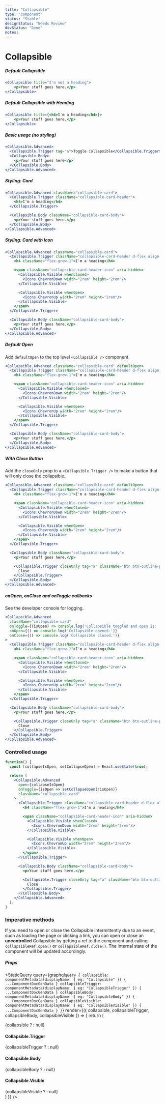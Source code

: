 ```yaml
---
title: "Collapsible"
type: "component"
status: "Stable"
designStatus: "Needs Review"
devStatus: "Done"
notes:
---
```



# Collapsible

##### Default Collapsible

```jsx live=true
<Collapsible title="I'm not a heading">
    <p>Your stuff goes here.</p>
</Collapsible>
```

##### Default Collapsible with Heading

```jsx live=true
<Collapsible title={<h4>I'm a heading</h4>}>
    <p>Your stuff goes here.</p>
</Collapsible>
```

##### Basic usage (no styling)

```jsx live=true
<Collapsible.Advanced>
  <Collapsible.Trigger tag="a">Toggle Collapsible</Collapsible.Trigger>
  <Collapsible.Body>
    <p>Your stuff goes here</p>
  </Collapsible.Body>
</Collapsible.Advanced>
```

##### Styling: Card

```jsx live=true
<Collapsible.Advanced className="collapsible-card">
  <Collapsible.Trigger className="collapsible-card-header">
    <h4>I'm a heading</h4>
  </Collapsible.Trigger>

  <Collapsible.Body className="collapsible-card-body">
    <p>Your stuff goes here.</p>
  </Collapsible.Body>
</Collapsible.Advanced>
```

##### Styling: Card with Icon

```jsx live=true
<Collapsible.Advanced className="collapsible-card">
  <Collapsible.Trigger className="collapsible-card-header d-flex align-items-center">
    <h4 className="flex-grow-1">I'm a heading</h4>

    <span className="collapsible-card-header-icon" aria-hidden>
      <Collapsible.Visible whenClosed>
        <Icons.ChevronDown width="2rem" height="2rem"/>
      </Collapsible.Visible>

      <Collapsible.Visible whenOpen>
        <Icons.ChevronUp width="2rem" height="2rem"/>
      </Collapsible.Visible>
    </span>
  </Collapsible.Trigger>

  <Collapsible.Body className="collapsible-card-body">
    <p>Your stuff goes here.</p>
  </Collapsible.Body>
</Collapsible.Advanced>
```

##### Default Open

Add `defaultOpen` to the top level `<Collapsible />` component.

```jsx live=true
<Collapsible.Advanced className="collapsible-card" defaultOpen>
  <Collapsible.Trigger className="collapsible-card-header d-flex align-items-center">
    <h4 className="flex-grow-1">I'm a heading</h4>

    <span className="collapsible-card-header-icon" aria-hidden>
      <Collapsible.Visible whenClosed>
        <Icons.ChevronDown width="2rem" height="2rem"/>
      </Collapsible.Visible>

      <Collapsible.Visible whenOpen>
        <Icons.ChevronUp width="2rem" height="2rem"/>
      </Collapsible.Visible>
    </span>
  </Collapsible.Trigger>

  <Collapsible.Body className="collapsible-card-body">
    <p>Your stuff goes here.</p>
  </Collapsible.Body>
</Collapsible.Advanced>
```


##### With Close Button

Add the `closeOnly` prop to a `<Collapsible.Trigger />` to make a button
that will only close the collapsible.

```jsx live=true
<Collapsible.Advanced className="collapsible-card" defaultOpen>
  <Collapsible.Trigger className="collapsible-card-header d-flex align-items-center">
    <h4 className="flex-grow-1">I'm a heading</h4>

    <span className="collapsible-card-header-icon" aria-hidden>
      <Collapsible.Visible whenClosed>
        <Icons.ChevronDown width="2rem" height="2rem"/>
      </Collapsible.Visible>

      <Collapsible.Visible whenOpen>
        <Icons.ChevronUp width="2rem" height="2rem"/>
      </Collapsible.Visible>
    </span>
  </Collapsible.Trigger>

  <Collapsible.Body className="collapsible-card-body">
    <p>Your stuff goes here.</p>

    <Collapsible.Trigger closeOnly tag="a" className="btn btn-outline-primary">
      Close
    </Collapsible.Trigger>
  </Collapsible.Body>
</Collapsible.Advanced>
```


##### onOpen, onClose and onToggle callbacks

See the developer console for logging.

```jsx live=true
<Collapsible.Advanced
  className="collapsible-card"
  onToggle={(isOpen) => console.log('Collapsible toggled and open is: ', isOpen)}
  onOpen={() => console.log('Collapsible opened.')}
  onClose={() => console.log('Collapsible closed.')}
>
  <Collapsible.Trigger className="collapsible-card-header d-flex align-items-center">
    <h4 className="flex-grow-1">I'm a heading</h4>

    <span className="collapsible-card-header-icon" aria-hidden>
      <Collapsible.Visible whenClosed>
        <Icons.ChevronDown width="2rem" height="2rem"/>
      </Collapsible.Visible>

      <Collapsible.Visible whenOpen>
        <Icons.ChevronUp width="2rem" height="2rem"/>
      </Collapsible.Visible>
    </span>
  </Collapsible.Trigger>

  <Collapsible.Body className="collapsible-card-body">
    <p>Your stuff goes here.</p>

    <Collapsible.Trigger closeOnly tag="a" className="btn btn-outline-primary">
      Close
    </Collapsible.Trigger>
  </Collapsible.Body>
</Collapsible.Advanced>
```

### Controlled usage

```jsx live=true
function() {
  const [collapseIsOpen, setCollapseOpen] = React.useState(true);

  return (
    <Collapsible.Advanced
      open={collapseIsOpen}
      onToggle={isOpen => setCollapseOpen(!isOpen)}
      className="collapsible-card"
    >
      <Collapsible.Trigger className="collapsible-card-header d-flex align-items-center">
        <h4 className="flex-grow-1">I'm a heading</h4>

        <span className="collapsible-card-header-icon" aria-hidden>
          <Collapsible.Visible whenClosed>
            <Icons.ChevronDown width="2rem" height="2rem"/>
          </Collapsible.Visible>

          <Collapsible.Visible whenOpen>
            <Icons.ChevronUp width="2rem" height="2rem"/>
          </Collapsible.Visible>
        </span>
      </Collapsible.Trigger>

      <Collapsible.Body className="collapsible-card-body">
        <p>Your stuff goes here.</p>

        <Collapsible.Trigger closeOnly tag="a" className="btn btn-outline-primary">
          Close
        </Collapsible.Trigger>
      </Collapsible.Body>
    </Collapsible.Advanced>
  );
}
```

### Imperative methods

If you need to open or close the Collapsible intermittently due to an event,
such as loading the page or clicking a link, you can open or close
an **uncontrolled** Collapsible by getting a ref to the component and calling
`collapsibleRef.open()` or `collapsibleRef.close()`. The internal state of
the component will be updated accordingly.


##### Props

<StaticQuery
  query={graphql`query {
    collapsible: componentMetadata(displayName: { eq: "Collapsible" }) { ...ComponentDocGenData }
    collapsibleTrigger: componentMetadata(displayName: { eq: "CollapsibleTrigger" }) { ...ComponentDocGenData }
    collapsibleBody: componentMetadata(displayName: { eq: "CollapsibleBody" }) { ...ComponentDocGenData }
    collapsibleVisible: componentMetadata(displayName: { eq: "CollapsibleVisible" }) { ...ComponentDocGenData }
  }`}
  render={({ collapsible, collapsibleTrigger, collapsibleBody, collapsibleVisible }) => {
    return (
      <div>
        {collapsible ? <PropsTable propMetaData={collapsible.props} /> : null}
        <h4>Collapsible.Trigger</h4>
        {collapsibleTrigger ? <PropsTable propMetaData={collapsibleTrigger.props} /> : null}
        <h4>Collapsible.Body</h4>
        {collapsibleBody ? <PropsTable propMetaData={collapsibleBody.props} /> : null}
        <h4>Collapsible.Visible</h4>
        {collapsibleVisible ? <PropsTable propMetaData={collapsibleVisible.props} /> : null}
      </div>
    )
  }}
/>
